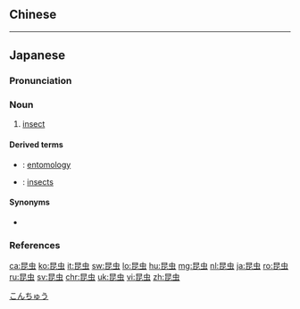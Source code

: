 {{also|昆蟲}}
==Chinese==
{{zh-see|昆蟲}}

----

==Japanese==
{{ja-kanjitab|こん|ちゅう|yomi=o}}

===Pronunciation===
{{ja-pron|こんちゅう|acc=h|acc_ref=NHK|y=ko}}

===Noun===
{{ja-noun|こん.ちゅう|kyu=昆蟲|head=[[昆]][[虫]]}}

# [[insect]]

====Derived terms====
* {{ja-r|昆虫学|こんちゅうがく}}: [[entomology]]
* {{ja-r|昆虫類|こんちゅうるい}}: [[insects]]

====Synonyms====
* {{ja-r|虫|むし}}

===References===
<references/>

[[Category:ja:Insects|こんちゅう]]

[[ca:昆虫]]
[[ko:昆虫]]
[[it:昆虫]]
[[sw:昆虫]]
[[lo:昆虫]]
[[hu:昆虫]]
[[mg:昆虫]]
[[nl:昆虫]]
[[ja:昆虫]]
[[ro:昆虫]]
[[ru:昆虫]]
[[sv:昆虫]]
[[chr:昆虫]]
[[uk:昆虫]]
[[vi:昆虫]]
[[zh:昆虫]]